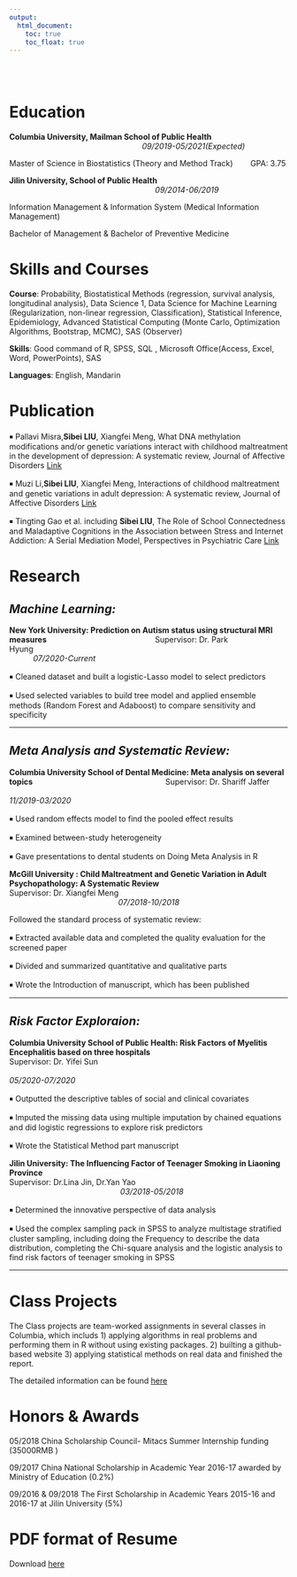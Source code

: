 ```yaml
---
output: 
  html_document:
    toc: true
    toc_float: true
---
```

\
\



# Education
 

__Columbia University, Mailman School of Public Health__  \ \ \ \ \ \ \ \ \ \ \ \ \ \ \ \ \ \ \ \ \ \ \ \ \ \ \ \ \ \ \ \ \ \ \ \ \ \ \ \ \ \ \ \ \ \ \ \ \  \ \ \ \ \ \ \ \ \ \ \ *09/2019-05/2021(Expected)*

Master of Science in Biostatistics (Theory and Method Track)  \ \ \ \ \ \    GPA: 3.75 

__Jilin University, School of Public Health__      \ \ \ \ \ \ \ \ \ \ \ \ \ \ \ \ \ \ \ \ \     \ \ \ \ \ \ \ \ \ \ \ \ \ \ \ \ \ \ \ \ \ \ \ \ \ \ \ \ \ \ \ \ \ \ \ \ \ \ \ \ \ \ \ \ \ \ \ \ \ \ \ \ \ \ \ \ \ \ \ \ \ \ \ \ \ \ \ *09/2014-06/2019* 

Information Management & Information System (Medical Information Management)  

Bachelor of Management & Bachelor of Preventive Medicine



# Skills and Courses

**Course**: Probability, Biostatistical Methods (regression, survival analysis, longitudinal analysis), Data Science 1, Data Science for Machine Learning (Regularization, non-linear regression, Classification), Statistical Inference, Epidemiology, Advanced Statistical Computing (Monte Carlo, Optimization Algorithms, Bootstrap, MCMC), SAS (Observer)

**Skills**:
Good command of R, SPSS, SQL , Microsoft Office(Access, Excel, Word, PowerPoints), SAS

**Languages**: English, Mandarin 



# Publication


￭ Pallavi Misra,**Sibei LIU**, Xiangfei Meng,
What DNA methylation modifications and/or genetic variations interact with childhood maltreatment in the development of depression: A systematic review, Journal of Affective Disorders [Link](https://pubmed.ncbi.nlm.nih.gov/30999089/)

￭ Muzi Li,**Sibei LIU**, Xiangfei Meng, Interactions of childhood maltreatment and genetic variations in adult depression: A systematic review, Journal of Affective Disorders [Link](https://www.sciencedirect.com/science/article/pii/S0165032720324526)

￭ Tingting Gao et al. including **Sibei LIU**, The Role of School Connectedness and Maladaptive Cognitions in the Association between Stress and Internet Addiction: A Serial Mediation Model, Perspectives in Psychiatric Care [Link](https://onlinelibrary.wiley.com/doi/full/10.1111/ppc.12417)


# Research

## *Machine Learning:*

**New York University: Prediction on Autism status using structural MRI measures **  \ \ \ \ \ \ \ \ \ \ \ \ \ \ \ \ \ \ \ \ \ \ \ \ \ \ \ \ \ \ \ \ \ \ \ \ \ \ \ \ \ \ \ \ \ \ \ \ 
Supervisor: Dr. Park Hyung\ \ \ \ \ \ \ \ \ \ \ \ \ \ \ \ \ \ \ \ \ \ \ \ \ \ \ \ \ \ \ \ \ \ \ \ \ \ \ \ \ \ \ \ \ \ \ \ \ \ \ \ \ \ \ \ \ \ \ \ \ \ \ \ \ \ \ \ \ \ \ \ \ \ \ \ \ \ \ \ \ \ \ \ \ \ \ \ \ \ \ \ \ \ \ \ \ \ \ \ \ \ \ \ \ \ \ \ \ \ \ \ \ \ \ \ \ \ \ \ \ \ \ \ \ \  *07/2020-Current* 

￭ Cleaned dataset and built a logistic-Lasso model to select predictors 

￭ Used selected variables to build tree model and applied ensemble methods (Random Forest and Adaboost) to compare sensitivity and specificity


***
 
## *Meta Analysis and Systematic Review:*

**Columbia University School of Dental Medicine: Meta analysis on several topics** \ \ \ \ \ \ \ \ \ \ \ \ \ \ \ \ \ \ \ \ \ \ \ \ \ \ \ \ \ \ \ \ \ \ \ \ \ \ \ \ \ \ \ \ \ \ \ \ \ \ \ \ \ \ \ \ \ \ \ 
Supervisor: Dr. Shariff Jaffer \ \ \ \ \ \ \ \ \ \ \ \ \ \ \ \ \ \ \ \ \ \ \ \ \ \ \ \ \ \ \ \ \ \ \ \ \ \ \ \ \ \ \ \ \ \ \ \ \ \ \ \ \ \ \ \ \ \ \ \ \ \ \ \ \ \ \ \ \ \ \ \ \ \ \ \ \ \ \ \ \ \ \ \ \ \ \ \ \ \ \ \ \ \ \ \ \ \ \ \ \ \ \ \ \ \ \ \ \ \ \ \ \ \ \ \ \ \ \ \ \ \ \ \ \ \  *11/2019-03/2020* 

￭ Used  random effects model to find the pooled effect results

￭ Examined between-study heterogeneity 

￭ Gave presentations to dental students on Doing Meta Analysis in R

**McGill University : Child Maltreatment and Genetic Variation in Adult Psychopathology: A Systematic Review**        
Supervisor: Dr. Xiangfei Meng \ \ \ \ \ \ \ \ \ \ \ \ \ \ \ \ \ \ \ \ \ \ \ \ \ \ \ \ \ \ \ \ \ \ \ \ \ \ \ \ \ \ \ \ \ \ \ \ \ \ \ \ \ \ \ \ \ \ \ \ \ \ \ \ \ \ \ \ \ \ \  \ \ \ \ \ \ \ \  \ \ \ \ \ \ \ \ \ \ \ \ \ \ \ \ \ \ \ \ \ \ \ \ \ \ \ \ \ \ \ \ \ \ \ \ \ \ \ \  *07/2018-10/2018* 

Followed the standard process of systematic review: 

￭ Extracted available data and completed the quality evaluation for the screened paper

￭ Divided and summarized quantitative and qualitative parts

￭ Wrote the Introduction of manuscript, which has been published

***
## *Risk Factor Exploraion:*

**Columbia University School of Public Health: Risk Factors of Myelitis Encephalitis based on three hospitals**  
Supervisor: Dr. Yifei Sun \ \ \ \ \ \ \ \ \ \ \  \ \ \ \ \ \ \ \ \ \ \ \ \ \ \ \ \ \ \ \ \ \ \ \ \ \ \ \ \ \ \ \ \ \ \ \ \ \ \ \ \ \ \ \ \ \ \ \ \ \ \ \ \ \ \ \ \ \ \ \ \ \ \ \ \ \ \ \ \ \ \ \ \ \ \ \ \ \ \ \ \ \ \ \ \ \ \ \ \ \ \ \ \ \ \ \ \ \ \ \ \ \ \ \ \ \ \ \ \ \ \ \ \ \ \ \ \ \ \ \  *05/2020-07/2020* 

￭ Outputted the descriptive tables of social and clinical covariates

￭ Imputed the missing data using multiple imputation by chained equations and did logistic regressions to explore risk predictors

￭ Wrote the Statistical Method part manuscript                                                  
                                                 


**Jilin University: The Influencing Factor of Teenager Smoking in Liaoning Province **   
Supervisor: Dr.Lina Jin, Dr.Yan Yao\ \ \ \ \  \ \ \ \ \ \ \ \ \ \ \ \ \ \ \ \ \ \ \ \ \ \ \ \ \ \ \ \ \ \ \ \ \ \ \ \ \ \ \ \ \ \ \ \ \ \ \ \ \ \ \ \ \ \ \ \ \ \ \ \  \ \ \ \  \ \ \ \ \ \ \ \ \ \ \ \  \ \ \ \ \ \ \ \ \ \ \ \ \ \ \ \ \ \ \ \ \ \ \ \ \ \ \ \ \ \ \ \    *03/2018-05/2018*  

￭ Determined the innovative perspective of data analysis

￭ Used the complex sampling pack in SPSS to analyze multistage stratified cluster sampling, including doing the Frequency to describe the data distribution, completing the Chi-square analysis and the logistic analysis to find risk factors of teenager smoking in SPSS

***
# Class Projects

The Class projects are team-worked assignments in several classes in Columbia, which includs 1) applying algorithms in real problems and performing them in R without using existing packages. 2) builting a github-based website 3) applying statistical methods on real data and finished the report.

The detailed information can be found [here](project.html)

# Honors & Awards

05/2018 China Scholarship Council- Mitacs Summer Internship funding (35000RMB ) 

09/2017 China National Scholarship in Academic Year 2016-17 awarded by Ministry of Education (0.2%)

09/2016 & 09/2018 The First Scholarship in Academic Years 2015-16 and 2016-17 at Jilin University (5%)

# PDF format of Resume

Download [here](Resume0826-Sibei Liu.pdf)




